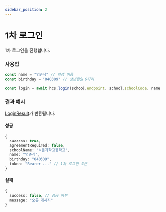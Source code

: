 ```yaml
---
sidebar_position: 2
---
```


# 1차 로그인

1차 로그인을 진행합니다.

### 사용법

```ts
const name = "엄준식" // 학생 이름
const birthday = "040309" // 생년월일 6자리

const login = await hcs.login(school.endpoint, school.schoolCode, name, birth)
```

### 결과 예시

[LoginResult](/docs/api/LoginResult)가 반환됩니다.

#### 성공
```ts
{
  success: true,
  agreementRequired: false,
  schoolName: "서울과학고등학교",
  name: "엄준식",
  birthday: "040309",
  token: "Bearer ..." // 1차 로그인 토큰
}
```

#### 실패
```ts
{
  success: false, // 성공 여부
  message: "오류 메시지"
}
```
